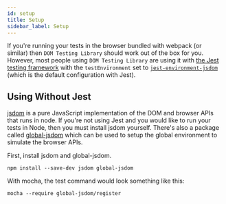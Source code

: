 ```yaml
---
id: setup
title: Setup
sidebar_label: Setup
---
```


If you're running your tests in the browser bundled with webpack (or similar)
then `DOM Testing Library` should work out of the box for you. However, most
people using `DOM Testing Library` are using it with
[the Jest testing framework](https://jestjs.io/) with the `testEnvironment` set
to
[`jest-environment-jsdom`](https://www.npmjs.com/package/jest-environment-jsdom)
(which is the default configuration with Jest).

## Using Without Jest

[jsdom](https://github.com/jsdom/jsdom) is a pure JavaScript implementation of
the DOM and browser APIs that runs in node. If you're not using Jest and you
would like to run your tests in Node, then you must install jsdom yourself.
There's also a package called
[global-jsdom](https://github.com/modosc/global-jsdom) which can be used to
setup the global environment to simulate the browser APIs.

First, install jsdom and global-jsdom.

```npm2yarn
npm install --save-dev jsdom global-jsdom
```

With mocha, the test command would look something like this:

```
mocha --require global-jsdom/register
```
